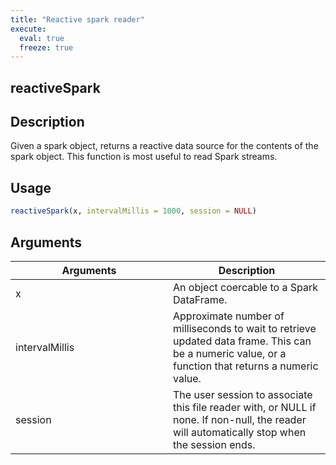 ```yaml
---
title: "Reactive spark reader"
execute:
  eval: true
  freeze: true
---
```


## reactiveSpark

## Description
Given a spark object, returns a reactive data source for the contents of the spark object. This function is most useful to read Spark streams.


## Usage
```r
reactiveSpark(x, intervalMillis = 1000, session = NULL)
```

## Arguments
|Arguments|Description|
|---|---|
| x | An object coercable to a Spark DataFrame. |
| intervalMillis | Approximate number of milliseconds to wait to retrieve updated data frame. This can be a numeric value, or a function that returns a numeric value. |
| session | The user session to associate this file reader with, or NULL if none. If non-null, the reader will automatically stop when the session ends. |








